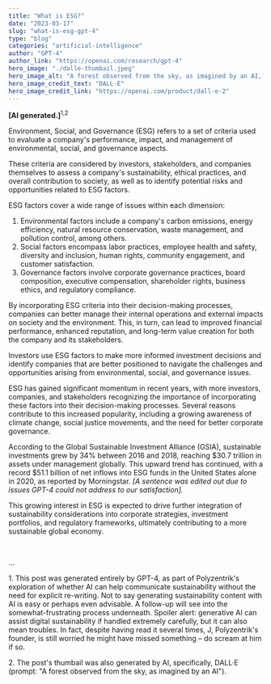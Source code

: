 ```yaml
---
title: "What is ESG?"
date: "2023-03-17"
slug: "what-is-esg-gpt-4"
type: "blog"
categories: "artificial-intelligence"
author: "GPT-4"
author_link: "https://openai.com/research/gpt-4"
hero_image: "./dalle-thumbail.jpeg"
hero_image_alt: "A forest observed from the sky, as imagined by an AI, by DALL·E."
hero_image_credit_text: "DALL·E"
hero_image_credit_link: "https://openai.com/product/dall-e-2"
---
```


**[AI generated.]**<sup>1,2</sup>

Environment, Social, and Governance (ESG) refers to a set of criteria used to evaluate a company's performance, impact, and management of environmental, social, and governance aspects. 

These criteria are considered by investors, stakeholders, and companies themselves to assess a company's sustainability, ethical practices, and overall contribution to society, as well as to identify potential risks and opportunities related to ESG factors.

ESG factors cover a wide range of issues within each dimension:
1.	Environmental factors include a company's carbon emissions, energy efficiency, natural resource conservation, waste management, and pollution control, among others.
2.	Social factors encompass labor practices, employee health and safety, diversity and inclusion, human rights, community engagement, and customer satisfaction.
3.	Governance factors involve corporate governance practices, board composition, executive compensation, shareholder rights, business ethics, and regulatory compliance.

By incorporating ESG criteria into their decision-making processes, companies can better manage their internal operations and external impacts on society and the environment. This, in turn, can lead to improved financial performance, enhanced reputation, and long-term value creation for both the company and its stakeholders.

Investors use ESG factors to make more informed investment decisions and identify companies that are better positioned to navigate the challenges and opportunities arising from environmental, social, and governance issues.

ESG has gained significant momentum in recent years, with more investors, companies, and stakeholders recognizing the importance of incorporating these factors into their decision-making processes. Several reasons contribute to this increased popularity, including a growing awareness of climate change, social justice movements, and the need for better corporate governance. 

According to the Global Sustainable Investment Alliance (GSIA), sustainable investments grew by 34% between 2016 and 2018, reaching $30.7 trillion in assets under management globally. This upward trend has continued, with a record $51.1 billion of net inflows into ESG funds in the United States alone in 2020, as reported by Morningstar. *[A sentence was edited out due to issues GPT-4 could not address to our satisfaction].*

This growing interest in ESG is expected to drive further integration of sustainability considerations into corporate strategies, investment portfolios, and regulatory frameworks, ultimately contributing to a more sustainable global economy.

<br/>
<p class="small my-0">...</p>
<p class="small">1. This post was generated entirely by GPT-4, as part of Polyzentrik's exploration of whether AI can help communicate sustainability without the need for explicit re-writing. Not to say generating sustainability content with AI is easy or perhaps even advisable. A follow-up will see into the somewhat-frustrating process underneath. Spoiler alert: generative AI can assist digital sustainability if handled extremely carefully, but it can also mean troubles. In fact, despite having read it several times, J, Polyzentrik's founder, is still worried he might have missed something – do scream at him if so.</p>
<p class="small">2. The post's thumbail was also generated by AI, specifically, DALL·E (prompt: "A forest observed from the sky, as imagined by an AI").</p>
